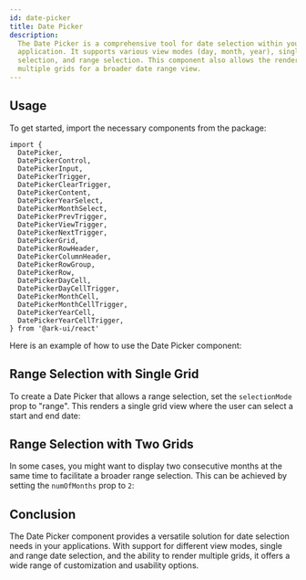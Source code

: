 ```yaml
---
id: date-picker
title: Date Picker
description:
  The Date Picker is a comprehensive tool for date selection within your
  application. It supports various view modes (day, month, year), single date
  selection, and range selection. This component also allows the rendering of
  multiple grids for a broader date range view.
---
```



## Usage

To get started, import the necessary components from the package:

```tsx
import {
  DatePicker,
  DatePickerControl,
  DatePickerInput,
  DatePickerTrigger,
  DatePickerClearTrigger,
  DatePickerContent,
  DatePickerYearSelect,
  DatePickerMonthSelect,
  DatePickerPrevTrigger,
  DatePickerViewTrigger,
  DatePickerNextTrigger,
  DatePickerGrid,
  DatePickerRowHeader,
  DatePickerColumnHeader,
  DatePickerRowGroup,
  DatePickerRow,
  DatePickerDayCell,
  DatePickerDayCellTrigger,
  DatePickerMonthCell,
  DatePickerMonthCellTrigger,
  DatePickerYearCell,
  DatePickerYearCellTrigger,
} from '@ark-ui/react'
```

Here is an example of how to use the Date Picker component:

<Story id="Basic" />

## Range Selection with Single Grid

To create a Date Picker that allows a range selection, set the `selectionMode`
prop to "range". This renders a single grid view where the user can select a
start and end date:

<Story id="RangeWithSingleGrid" />

## Range Selection with Two Grids

In some cases, you might want to display two consecutive months at the same time
to facilitate a broader range selection. This can be achieved by setting the
`numOfMonths` prop to `2`:

<Story id="RangeWithTwoGrids" />

## Conclusion

The Date Picker component provides a versatile solution for date selection needs
in your applications. With support for different view modes, single and range
date selection, and the ability to render multiple grids, it offers a wide range
of customization and usability options.
